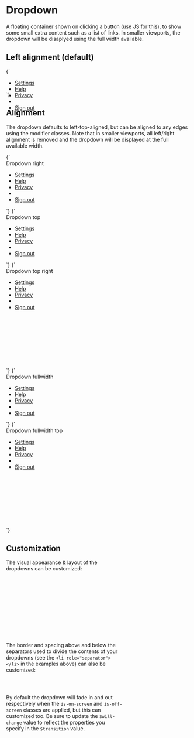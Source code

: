 
<Meta title="Atoms/Dropdown" />

# Dropdown

A floating container shown on clicking a button (use JS for this), to show some small extra content such as a list of links. In smaller viewports, the dropdown will be disaplyed using the full width available.

## Left alignment (default)

<Canvas>
  <Story name="Dropdown" inline={false} height="20rem" width="30rem">
    {`
      <div class="u-relative" style="height: 2rem; width: 30rem">
        <ul class="a-dropdown u-overflow-y-auto u-list-none">
          <li>
            <a href="/" class="a-button a-button--transparent">Settings</a>
          </li>
          <li>
            <a href="/" class="a-button a-button--transparent">Help</a>
          </li>
          <li>
            <a href="/" class="a-button a-button--transparent">Privacy</a>
          </li>
          <li role="separator"></li>
          <li>
            <a href="/" class="a-button a-button--transparent">Sign out</a>
          </li>
        </ul>
      </div>
    `}
  </Story>
</Canvas>

## Alignment

The dropdown defaults to left-top-aligned, but can be aligned to any edges using the modifier classes. Note that in smaller viewports, all left/right alignment is removed and the dropdown will be displayed at the full available width.

<Canvas>
  <Story name="a-dropdown--right" inline={false} height="20rem" width="24rem">
    {`
      <div class="u-relative u-bg-grayscale-light-3 u-padding-m" style="width: 18rem">
        Dropdown right
        <ul class="a-dropdown a-dropdown--right u-overflow-y-auto u-list-none">
          <li>
            <a href="/" class="a-button a-button--transparent">Settings</a>
          </li>
          <li>
            <a href="/" class="a-button a-button--transparent">Help</a>
          </li>
          <li>
            <a href="/" class="a-button a-button--transparent">Privacy</a>
          </li>
          <li role="separator"></li>
          <li>
            <a href="/" class="a-button a-button--transparent">Sign out</a>
          </li>
        </ul>
      </div>
    `}
  </Story>
  <Story name="a-dropdown--top" inline={false} height="20rem" width="24rem">
    {`
    <div class="u-flex u-items-end" style="width: 20rem; height: 17rem;">
      <div class="u-relative u-flex u-bg-grayscale-light-3 u-padding-m" style="width: 18rem;">
        Dropdown top
        <ul class="a-dropdown a-dropdown--top u-overflow-y-auto u-list-none">
          <li>
            <a href="/" class="a-button a-button--transparent">Settings</a>
          </li>
          <li>
            <a href="/" class="a-button a-button--transparent">Help</a>
          </li>
          <li>
            <a href="/" class="a-button a-button--transparent">Privacy</a>
          </li>
          <li role="separator"></li>
          <li>
            <a href="/" class="a-button a-button--transparent">Sign out</a>
          </li>
        </ul>
      </div>
    `}
  </Story>
  <Story name="a-dropdown--top a-dropdown--right" inline={false} height="20rem" width="24rem">
    {`
      <div class="u-flex u-items-end" style="width: 20rem; height: 17rem;">
        <div class="u-relative u-bg-grayscale-light-3 u-padding-m" style="width: 18rem;">
          Dropdown top right
          <ul class="a-dropdown a-dropdown--top a-dropdown--right u-overflow-y-auto u-list-none">
            <li>
              <a href="/" class="a-button a-button--transparent">Settings</a>
            </li>
            <li>
              <a href="/" class="a-button a-button--transparent">Help</a>
            </li>
            <li>
              <a href="/" class="a-button a-button--transparent">Privacy</a>
            </li>
            <li role="separator"></li>
            <li>
              <a href="/" class="a-button a-button--transparent">Sign out</a>
            </li>
          </ul>
        </div>
      </div>
    `}
  </Story>
  <Story name="a-dropdown--bottom dropdown--full" inline={false} height="20rem" width="24rem">
    {`
      <div class="u-relative u-flex u-bg-grayscale-light-3 u-padding-m" style="width: 18rem">
        Dropdown fullwidth
        <ul class="a-dropdown a-dropdown--full-width u-overflow-y-auto u-list-none">
          <li>
            <a href="/" class="a-button a-button--transparent">Settings</a>
          </li>
          <li>
            <a href="/" class="a-button a-button--transparent">Help</a>
          </li>
          <li>
            <a href="/" class="a-button a-button--transparent">Privacy</a>
          </li>
          <li role="separator"></li>
          <li>
            <a href="/" class="a-button a-button--transparent">Sign out</a>
          </li>
        </ul>
      </div>
    `}
  </Story>
  <Story name="a-dropdown--top dropdown--full" inline={false} height="20rem" width="24rem">
    {`
      <div class="u-flex u-items-end" style="width: 20rem; height: 17rem;">
        <div class="u-relative u-flex u-items-end u-bg-grayscale-light-3 u-padding-m" style="width: 18rem">
          Dropdown fullwidth top
          <ul class="a-dropdown a-dropdown--top a-dropdown--full-width u-overflow-y-auto u-list-none">
            <li>
              <a href="/" class="a-button a-button--transparent">Settings</a>
            </li>
            <li>
              <a href="/" class="a-button a-button--transparent">Help</a>
            </li>
            <li>
              <a href="/" class="a-button a-button--transparent">Privacy</a>
            </li>
            <li role="separator"></li>
            <li>
              <a href="/" class="a-button a-button--transparent">Sign out</a>
            </li>
          </ul>
        </div>
      </div>
    `}
  </Story>
</Canvas>

## Customization

The visual appearance & layout of the dropdowns can be customized:

```scss
$max-height: 20rem;
$border-radius: size.get('s4');
$border: 2px solid palette.get('brand-2');
$background-color: palette.get('grayscale', 'white');
$box-shadow: shadow.to-box-shadow(
  shadow.generate(
    $color: rgba(palette.get('brand-2', 'light-1'), 0.05),
    $offset: size.get('m'),
    $blur-radius: size.get('l2'),
  )
);
```

The border and spacing above and below the separators used to divide the contents of your dropdowns (see the `<li role="separator"></li>` in the examples above) can also be customized:

```scss
$separator-border: 1px solid palette.get('grayscale');
$separator-spacing: size.get('s6');
```

By default the dropdown will fade in and out respectively when the `is-on-screen` and `is-off-screen` classes are applied, but this can customized too. Be sure to update the `$will-change` value to reflect the properties you specify in the `$transition` value.

```scss
$transition: opacity 0.12s ease-in;
$will-change: opacity;
$states: (
  'off-screen': (
    'opacity': 0,
  ),
  'on-screen': (
    'opacity': 1,
  ),
);
```
